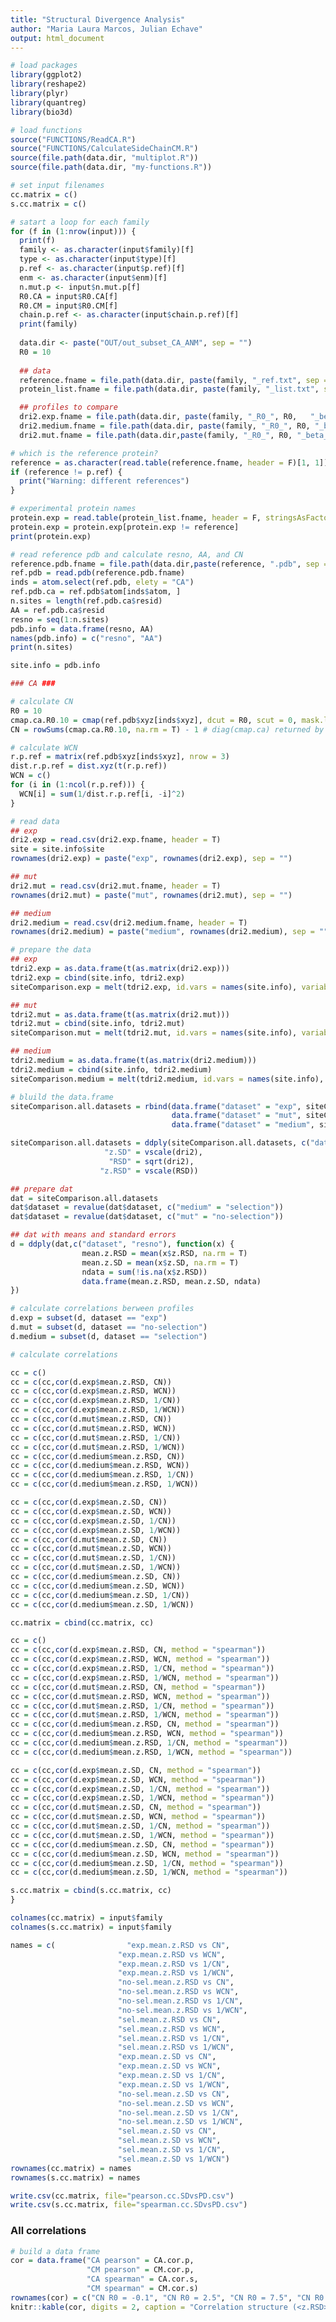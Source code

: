```yaml
---
title: "Structural Divergence Analysis"
author: "Maria Laura Marcos, Julian Echave"
output: html_document
---
```



```r
# load packages
library(ggplot2)
library(reshape2)
library(plyr)
library(quantreg)
library(bio3d)

# load functions
source("FUNCTIONS/ReadCA.R") 
source("FUNCTIONS/CalculateSideChainCM.R")
source(file.path(data.dir, "multiplot.R"))
source(file.path(data.dir, "my-functions.R"))
```

```r
# set input filenames
cc.matrix = c()
s.cc.matrix = c()

# satart a loop for each family
for (f in (1:nrow(input))) { 
  print(f)
  family <- as.character(input$family)[f]
  type <- as.character(input$type)[f]
  p.ref <- as.character(input$p.ref)[f]
  enm <- as.character(input$enm)[f]
  n.mut.p <- input$n.mut.p[f]
  R0.CA = input$R0.CA[f]
  R0.CM = input$R0.CM[f]
  chain.p.ref <- as.character(input$chain.p.ref)[f]
  print(family)
  
  data.dir <- paste("OUT/out_subset_CA_ANM", sep = "")
  R0 = 10
  
  ## data
  reference.fname = file.path(data.dir, paste(family, "_ref.txt", sep = ""))
  protein_list.fname = file.path(data.dir, paste(family, "_list.txt", sep = ""))

  ## profiles to compare
  dri2.exp.fname = file.path(data.dir, paste(family, "_R0_", R0,   "_beta_no.sel_K.analysis_Keff_out_m.exp.norm.dr.squarei.csv", sep = ""))
  dri2.medium.fname = file.path(data.dir, paste(family, "_R0_", R0, "_beta_medium.sel_K.analysis_Keff_out_m.theo.norm.dr.squarei.csv", sep = ""))
  dri2.mut.fname = file.path(data.dir,paste(family, "_R0_", R0, "_beta_no.sel_K.analysis_Keff_out_m.theo.norm.dr.squarei.csv", sep = ""))

# which is the reference protein?
reference = as.character(read.table(reference.fname, header = F)[1, 1])
if (reference != p.ref) {
  print("Warning: different references")
}

# experimental protein names
protein.exp = read.table(protein_list.fname, header = F, stringsAsFactors = F)[, 1]
protein.exp = protein.exp[protein.exp != reference]
print(protein.exp)

# read reference pdb and calculate resno, AA, and CN
reference.pdb.fname = file.path(data.dir,paste(reference, ".pdb", sep = ""))
ref.pdb = read.pdb(reference.pdb.fname)
inds = atom.select(ref.pdb, elety = "CA")
ref.pdb.ca = ref.pdb$atom[inds$atom, ]
n.sites = length(ref.pdb.ca$resid)
AA = ref.pdb.ca$resid
resno = seq(1:n.sites)
pdb.info = data.frame(resno, AA)
names(pdb.info) = c("resno", "AA")
print(n.sites)

site.info = pdb.info

### CA ###

# calculate CN
R0 = 10
cmap.ca.R0.10 = cmap(ref.pdb$xyz[inds$xyz], dcut = R0, scut = 0, mask.lower = F)
CN = rowSums(cmap.ca.R0.10, na.rm = T) - 1 # diag(cmap.ca) returned by cmap is 1!

# calculate WCN
r.p.ref = matrix(ref.pdb$xyz[inds$xyz], nrow = 3)
dist.r.p.ref = dist.xyz(t(r.p.ref))
WCN = c()
for (i in (1:ncol(r.p.ref))) {
  WCN[i] = sum(1/dist.r.p.ref[i, -i]^2)
}

# read data
## exp
dri2.exp = read.csv(dri2.exp.fname, header = T)
site = site.info$site
rownames(dri2.exp) = paste("exp", rownames(dri2.exp), sep = "")

## mut
dri2.mut = read.csv(dri2.mut.fname, header = T)
rownames(dri2.mut) = paste("mut", rownames(dri2.mut), sep = "")

## medium
dri2.medium = read.csv(dri2.medium.fname, header = T)
rownames(dri2.medium) = paste("medium", rownames(dri2.medium), sep = "")

# prepare the data
## exp
tdri2.exp = as.data.frame(t(as.matrix(dri2.exp)))
tdri2.exp = cbind(site.info, tdri2.exp)
siteComparison.exp = melt(tdri2.exp, id.vars = names(site.info), variable.name = "protein", value.name = "dri2")

## mut
tdri2.mut = as.data.frame(t(as.matrix(dri2.mut)))
tdri2.mut = cbind(site.info, tdri2.mut)
siteComparison.mut = melt(tdri2.mut, id.vars = names(site.info), variable.name = "protein", value.name = "dri2")

## medium
tdri2.medium = as.data.frame(t(as.matrix(dri2.medium)))
tdri2.medium = cbind(site.info, tdri2.medium)
siteComparison.medium = melt(tdri2.medium, id.vars = names(site.info), variable.name = "protein", value.name = "dri2")

# bluild the data.frame
siteComparison.all.datasets = rbind(data.frame("dataset" = "exp", siteComparison.exp),
                                    data.frame("dataset" = "mut", siteComparison.mut),
                                    data.frame("dataset" = "medium", siteComparison.medium))

siteComparison.all.datasets = ddply(siteComparison.all.datasets, c("dataset", "protein"), mutate,
                     "z.SD" = vscale(dri2),
                      "RSD" = sqrt(dri2),
                    "z.RSD" = vscale(RSD))

## prepare dat
dat = siteComparison.all.datasets
dat$dataset = revalue(dat$dataset, c("medium" = "selection"))
dat$dataset = revalue(dat$dataset, c("mut" = "no-selection"))

## dat with means and standard errors
d = ddply(dat,c("dataset", "resno"), function(x) {
                mean.z.RSD = mean(x$z.RSD, na.rm = T)
                mean.z.SD = mean(x$z.SD, na.rm = T)
                ndata = sum(!is.na(x$z.RSD))
                data.frame(mean.z.RSD, mean.z.SD, ndata)
})

# calculate correlations berween profiles
d.exp = subset(d, dataset == "exp")
d.mut = subset(d, dataset == "no-selection")
d.medium = subset(d, dataset == "selection")

# calculate correlations

cc = c()
cc = c(cc,cor(d.exp$mean.z.RSD, CN))
cc = c(cc,cor(d.exp$mean.z.RSD, WCN))
cc = c(cc,cor(d.exp$mean.z.RSD, 1/CN))
cc = c(cc,cor(d.exp$mean.z.RSD, 1/WCN))
cc = c(cc,cor(d.mut$mean.z.RSD, CN))
cc = c(cc,cor(d.mut$mean.z.RSD, WCN))
cc = c(cc,cor(d.mut$mean.z.RSD, 1/CN))
cc = c(cc,cor(d.mut$mean.z.RSD, 1/WCN))
cc = c(cc,cor(d.medium$mean.z.RSD, CN))
cc = c(cc,cor(d.medium$mean.z.RSD, WCN))
cc = c(cc,cor(d.medium$mean.z.RSD, 1/CN))
cc = c(cc,cor(d.medium$mean.z.RSD, 1/WCN))

cc = c(cc,cor(d.exp$mean.z.SD, CN))
cc = c(cc,cor(d.exp$mean.z.SD, WCN))
cc = c(cc,cor(d.exp$mean.z.SD, 1/CN))
cc = c(cc,cor(d.exp$mean.z.SD, 1/WCN))
cc = c(cc,cor(d.mut$mean.z.SD, CN))
cc = c(cc,cor(d.mut$mean.z.SD, WCN))
cc = c(cc,cor(d.mut$mean.z.SD, 1/CN))
cc = c(cc,cor(d.mut$mean.z.SD, 1/WCN))
cc = c(cc,cor(d.medium$mean.z.SD, CN))
cc = c(cc,cor(d.medium$mean.z.SD, WCN))
cc = c(cc,cor(d.medium$mean.z.SD, 1/CN))
cc = c(cc,cor(d.medium$mean.z.SD, 1/WCN))

cc.matrix = cbind(cc.matrix, cc)

cc = c()
cc = c(cc,cor(d.exp$mean.z.RSD, CN, method = "spearman"))
cc = c(cc,cor(d.exp$mean.z.RSD, WCN, method = "spearman"))
cc = c(cc,cor(d.exp$mean.z.RSD, 1/CN, method = "spearman"))
cc = c(cc,cor(d.exp$mean.z.RSD, 1/WCN, method = "spearman"))
cc = c(cc,cor(d.mut$mean.z.RSD, CN, method = "spearman"))
cc = c(cc,cor(d.mut$mean.z.RSD, WCN, method = "spearman"))
cc = c(cc,cor(d.mut$mean.z.RSD, 1/CN, method = "spearman"))
cc = c(cc,cor(d.mut$mean.z.RSD, 1/WCN, method = "spearman"))
cc = c(cc,cor(d.medium$mean.z.RSD, CN, method = "spearman"))
cc = c(cc,cor(d.medium$mean.z.RSD, WCN, method = "spearman"))
cc = c(cc,cor(d.medium$mean.z.RSD, 1/CN, method = "spearman"))
cc = c(cc,cor(d.medium$mean.z.RSD, 1/WCN, method = "spearman"))

cc = c(cc,cor(d.exp$mean.z.SD, CN, method = "spearman"))
cc = c(cc,cor(d.exp$mean.z.SD, WCN, method = "spearman"))
cc = c(cc,cor(d.exp$mean.z.SD, 1/CN, method = "spearman"))
cc = c(cc,cor(d.exp$mean.z.SD, 1/WCN, method = "spearman"))
cc = c(cc,cor(d.mut$mean.z.SD, CN, method = "spearman"))
cc = c(cc,cor(d.mut$mean.z.SD, WCN, method = "spearman"))
cc = c(cc,cor(d.mut$mean.z.SD, 1/CN, method = "spearman"))
cc = c(cc,cor(d.mut$mean.z.SD, 1/WCN, method = "spearman"))
cc = c(cc,cor(d.medium$mean.z.SD, CN, method = "spearman"))
cc = c(cc,cor(d.medium$mean.z.SD, WCN, method = "spearman"))
cc = c(cc,cor(d.medium$mean.z.SD, 1/CN, method = "spearman"))
cc = c(cc,cor(d.medium$mean.z.SD, 1/WCN, method = "spearman"))

s.cc.matrix = cbind(s.cc.matrix, cc)
}

colnames(cc.matrix) = input$family
colnames(s.cc.matrix) = input$family

names = c(                "exp.mean.z.RSD vs CN",
                        "exp.mean.z.RSD vs WCN",
                        "exp.mean.z.RSD vs 1/CN",
                        "exp.mean.z.RSD vs 1/WCN",
                        "no-sel.mean.z.RSD vs CN",
                        "no-sel.mean.z.RSD vs WCN",
                        "no-sel.mean.z.RSD vs 1/CN",
                        "no-sel.mean.z.RSD vs 1/WCN",
                        "sel.mean.z.RSD vs CN",
                        "sel.mean.z.RSD vs WCN",
                        "sel.mean.z.RSD vs 1/CN",
                        "sel.mean.z.RSD vs 1/WCN",
                        "exp.mean.z.SD vs CN",
                        "exp.mean.z.SD vs WCN",
                        "exp.mean.z.SD vs 1/CN",
                        "exp.mean.z.SD vs 1/WCN",
                        "no-sel.mean.z.SD vs CN",
                        "no-sel.mean.z.SD vs WCN",
                        "no-sel.mean.z.SD vs 1/CN",
                        "no-sel.mean.z.SD vs 1/WCN",
                        "sel.mean.z.SD vs CN",
                        "sel.mean.z.SD vs WCN",
                        "sel.mean.z.SD vs 1/CN",
                        "sel.mean.z.SD vs 1/WCN")
rownames(cc.matrix) = names
rownames(s.cc.matrix) = names

write.csv(cc.matrix, file="pearson.cc.SDvsPD.csv")
write.csv(s.cc.matrix, file="spearman.cc.SDvsPD.csv")

```


### All correlations

```r
# build a data frame
cor = data.frame("CA pearson" = CA.cor.p,
                 "CM pearson" = CM.cor.p,
                 "CA spearman" = CA.cor.s,
                 "CM spearman" = CM.cor.s)
rownames(cor) = c("CN R0 = -0.1", "CN R0 = 2.5", "CN R0 = 7.5", "CN R0 = 12.5", "CN R0 = 17.5", "CN R0 = 22.5", "CN R0 = 27.5", "CN R0 = 32.5", "CN R0 = 37.5", "CN R0 = 42.5", "CN R0 = 47.5", "CN R0 = 52.5", "WCN")
knitr::kable(cor, digits = 2, caption = "Correlation structure (<z.RSD>) - sequence (CN/WCN)")
```